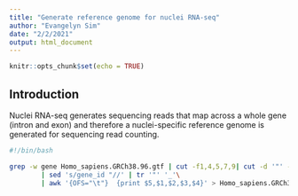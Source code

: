 ```yaml
---
title: "Generate reference genome for nuclei RNA-seq"
author: "Evangelyn Sim"
date: "2/2/2021"
output: html_document
---
```


```r
knitr::opts_chunk$set(echo = TRUE)
```


## Introduction

Nuclei RNA-seq generates sequencing reads that map across a whole gene (intron and exon) and therefore a nuclei-specific reference genome is generated for sequencing read counting.


```bash
#!/bin/bash

grep -w gene Homo_sapiens.GRCh38.96.gtf | cut -f1,4,5,7,9| cut -d '"' -f-2,6 \
        | sed 's/gene_id "//' | tr '"' '_'\
        | awk '{OFS="\t"}  {print $5,$1,$2,$3,$4}' > Homo_sapiens.GRCh38.96.fulllength.saf

```
